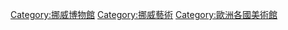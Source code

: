{{Commonscat|Art museums in Norway}}

[[Category:挪威博物館|Category:挪威博物館]]
[[Category:挪威藝術|Category:挪威藝術]]
[[Category:歐洲各國美術館|Category:歐洲各國美術館]]